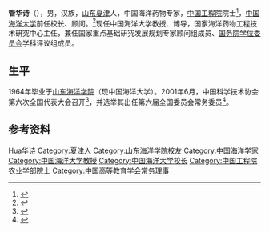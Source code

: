 '''管华诗'''（{{bd|1939年|8月|catIdx=G}}），男，汉族，[[山东|山东]][[夏津|夏津]]人，中国海洋药物专家，[[中国工程院|中国工程院]]院士<ref>{{Cite book|title=中国科技统计年鉴 2016|last=国家统计局社会科技和文化产业统计司，科学技术部创新发展司编|location=北京|publisher=[[中国统计出版社|中国统计出版社]]|year=2016.11|isbn=978-7-5037-8032-5|pages=24-26}}</ref>，[[中国海洋大学|中国海洋大学]]前任校长、顾问。<ref>{{Cite web|title=80岁管华诗：建设中国“蓝色药库”，退而不休|url=http://news.sciencenet.cn/htmlnews/2019/2/422975.shtm|accessdate=2019-12-17|last=|work=科学网}}</ref>现任中国海洋大学教授、博导，国家海洋药物工程技术研究中心主任，兼任国家重点基础研究发展规划专家顾问组成员、[[国务院学位委员会|国务院学位委员会]]学科评议组成员。

== 生平 ==
1964年毕业于[[山东海洋学院|山东海洋学院]]（现中国海洋大学）。2001年6月，中国科学技术协会第六次全国代表大会召开<ref>{{Cite book|title=企业科协工作手册|last=本书编委会编|publisher=北京：[[科学普及出版社|科学普及出版社]]|year=2008.10|isbn=978-7-110-06976-9|pages=2-3}}</ref>，并选举其出任第六届全国委员会常务委员<ref>{{Cite book|title=中国科学技术协会年鉴 2003|publisher=北京：[[中国科学技术出版社|中国科学技术出版社]]|year=2003.12|isbn=7-5046-3485-9|pages=23, 123}}</ref>。

== 参考资料 ==
{{reflist}}

{{china-academic-bio-stub}}
{{中国工程院农业学部院士}}
{{Navboxes
| title  = 管华诗在[[中国高等教育学会|中国高等教育学会]]的职务
| list1  =
{{中国高等教育学会第五届理事会}}
}}
{{Navboxes 
| title  = 管华诗在[[中国科学技术协会|中国科学技术协会]]的职务
| list1  =
{{中国科学技术协会第六届全国委员会}}
{{中国科学技术协会第七届全国委员会}}
{{中国科学技术协会第八届全国委员会}}
}}

{{Authority control}}
{{DEFAULTSORT:Guan huashi}}
[[Category:管姓|Hua华诗]]
[[Category:夏津人|Category:夏津人]]
[[Category:山东海洋学院校友|Category:山东海洋学院校友]]
[[Category:中国海洋学家|Category:中国海洋学家]]
[[Category:中国海洋大学教授|Category:中国海洋大学教授]]
[[Category:中国海洋大学校长|Category:中国海洋大学校长]]
[[Category:中国工程院农业学部院士|Category:中国工程院农业学部院士]]
[[Category:中国高等教育学会常务理事|Category:中国高等教育学会常务理事]]